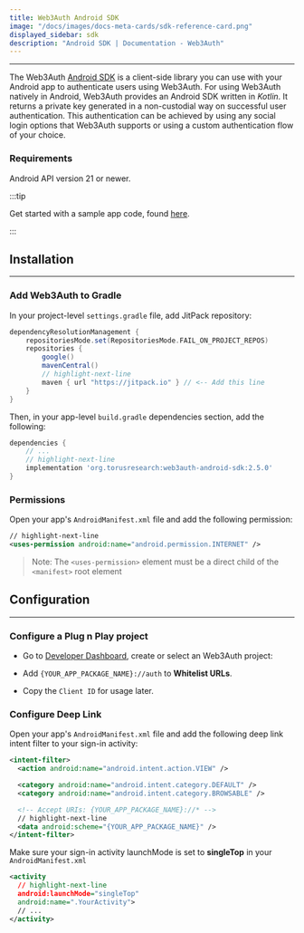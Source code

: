 ```yaml
---
title: Web3Auth Android SDK
image: "/docs/images/docs-meta-cards/sdk-reference-card.png"
displayed_sidebar: sdk
description: "Android SDK | Documentation - Web3Auth"
---
```


---

The Web3Auth [Android SDK](https://github.com/Web3Auth/web3auth-android-sdk) is a client-side library you can use with your Android app to
authenticate users using Web3Auth. For using Web3Auth natively in Android, Web3Auth provides an Android SDK written in _Kotlin_. It returns a private
key generated in a non-custodial way on successful user authentication. This authentication can be achieved by using any social login options that
Web3Auth supports or using a custom authentication flow of your choice.

### Requirements

Android API version 21 or newer.

:::tip

Get started with a sample app code, found [here](https://github.com/Web3Auth/examples/tree/main/android).

:::

## Installation

---

### Add Web3Auth to Gradle

In your project-level `settings.gradle` file, add JitPack repository:

```groovy
dependencyResolutionManagement {
    repositoriesMode.set(RepositoriesMode.FAIL_ON_PROJECT_REPOS)
    repositories {
        google()
        mavenCentral()
        // highlight-next-line
        maven { url "https://jitpack.io" } // <-- Add this line
    }
}
```

Then, in your app-level `build.gradle` dependencies section, add the following:

```groovy
dependencies {
    // ...
    // highlight-next-line
    implementation 'org.torusresearch:web3auth-android-sdk:2.5.0'
}
```

### Permissions

Open your app's `AndroidManifest.xml` file and add the following permission:

```xml
// highlight-next-line
<uses-permission android:name="android.permission.INTERNET" />
```

> Note: The `<uses-permission>` element must be a direct child of the `<manifest>` root element

## Configuration

---

### Configure a Plug n Play project

- Go to [Developer Dashboard](https://dashboard.web3auth.io/), create or select an Web3Auth project:

- Add `{YOUR_APP_PACKAGE_NAME}://auth` to **Whitelist URLs**.

- Copy the `Client ID` for usage later.

### Configure Deep Link

Open your app's `AndroidManifest.xml` file and add the following deep link intent filter to your sign-in activity:

```xml
<intent-filter>
  <action android:name="android.intent.action.VIEW" />

  <category android:name="android.intent.category.DEFAULT" />
  <category android:name="android.intent.category.BROWSABLE" />

  <!-- Accept URIs: {YOUR_APP_PACKAGE_NAME}://* -->
  // highlight-next-line
  <data android:scheme="{YOUR_APP_PACKAGE_NAME}" />
</intent-filter>
```

Make sure your sign-in activity launchMode is set to **singleTop** in your `AndroidManifest.xml`

```xml
<activity
  // highlight-next-line
  android:launchMode="singleTop"
  android:name=".YourActivity">
  // ...
</activity>
```

